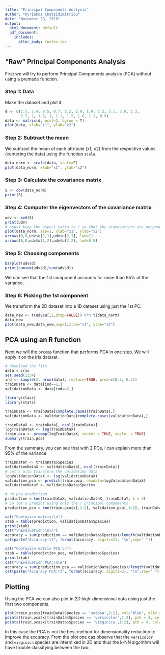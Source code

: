 ```yaml
---
title: "Principal Components Analysis"
author: "Kyriakos Chatzidimitriou"
date: "November 28, 2016"
output:
  html_document: default
  pdf_document:
    includes:
      after_body: footer.tex
---
```


## "Raw" Principal Components Analysis

First we will try to perform Principal Components analysis (PCA) without using a premade function.

### Step 1: Data

Make the dataset and plot it

```r
d <- c(2.5, 2.4, 0.5, 0.7, 2.2, 2.9, 1.9, 2.2, 3.1, 3.0, 2.3, 
       2.7, 2, 1.6, 1, 1.1, 1.5, 1.6, 1.1, 0.9)
data <- matrix(d, ncol=2, byrow = T)
plot(data, xlab="x1", ylab="x2")
```

### Step 2: Subtract the mean

We subtract the mean of each attribute (x1, x2) from the respective values (centering the data) using the function `scale`.

```r
data_norm <- scale(data, scale=F)
plot(data_norm, xlab="x1", ylab="x2")
```

### Step 3: Calculate the covariance matrix

```r
S <- cov(data_norm)
print(S)
```

### Step 4: Computer the eigenvectors of the covariance matrix

```r
udv <- svd(S)
print(udv)
# asp=1 keep the aspect ratio to 1 so that the eigenvectors are perpendicular
plot(data_norm, asp=1, xlab="x1", ylab="x2")
arrows(0,0,udv$u[1,1],udv$u[2,1], lwd=1)
arrows(0,0,udv$u[1,2],udv$u[2,2], lwd=0.5)
```

### Step 5: Choosing components


```r
barplot(udv$d)
print(cumsum(udv$d)/sum(udv$d))
```

We can see that the 1st component accounts for more than 95% of the variance.

### Step 6: Picking the 1st component

We transform the 2D dataset into a 1D dataset using just the 1st PC.

```r
data_new <- t(udv$u[,1,drop=FALSE]) %*% t(data_norm)
data_new
plot(data_new,data_new,asp=1,xlab="x1", ylab="x2")
```

## PCA using an R function

Next we will the `prcomp` function that performs PCA in one step. We will apply it on the Iris dataset.

```r
# download the file
data = iris
set.seed(1234)
ind <- sample(2, nrow(data), replace=TRUE, prob=c(0.7, 0.3))
trainData <- data[ind==1,]
validationData <- data[ind==2,]

library(class)
library(stats)

trainData <- trainData[complete.cases(trainData),]
validationData <- validationData[complete.cases(validationData),]

trainDataX <- trainData[,-ncol(trainData)]
logTrainDataX <- log(trainDataX)
train.pca <- prcomp(logTrainDataX, center = TRUE, scale. = TRUE)
summary(train.pca)
```

From the summary, you can see that with 2 PCs, I can explain more than 95% of the variance.

```r
trainDataY <- trainData$Species
validationDataX <- validationData[,-ncol(trainData)]
# Let's also transform the validation data
logValidationDataX <- log(validationDataX)
validation.pca <- predict(train.pca, newdata=logValidationDataX)
validationDataY <- validationData$Species

# no pca prediction
prediction = knn(trainDataX, validationDataX, trainDataY, k = 3)
# So let's predict using only the 7 principal components
prediction_pca = knn(train.pca$x[,1:2], validation.pca[,1:2], trainDataY, k = 3)

cat("Confusion matrix:\n")
xtab = table(prediction, validationData$Species)
print(xtab)
cat("\nEvaluation:\n\n")
accuracy = sum(prediction == validationData$Species)/length(validationData$Species)
cat(paste("Accuracy:\t", format(accuracy, digits=2), "\n",sep=" "))

cat("Confusion matrix PCA:\n")
xtab = table(prediction_pca, validationData$Species)
print(xtab)
cat("\nEvaluation PCA:\n\n")
accuracy = sum(prediction_pca == validationData$Species)/length(validationData$Species)
cat(paste("Accuracy PCA:\t", format(accuracy, digits=2), "\n",sep=" "))
```

## Plotting

Using the PCA we can also plot in 2D high-dimensional data using just the first two components.

```r
plot(train.pca$x[trainData$Species == 'setosa',1:2], col="blue", ylim = c(-3, 3), xlim=c(-3,3), asp=1)
points(train.pca$x[trainData$Species == 'versicolor',1:2], pch = 3, col="red")
points(train.pca$x[trainData$Species == 'virginica',1:2], pch = 4, col="green")

```

In this case the PCA is not the best method for dimensionality reduction to improve the accuracy. From the plot one cas observe that the `versicolor` and `virginica` species are intermixed in 2D and thus the k-NN algorithm will have trouble classifying between the two.
